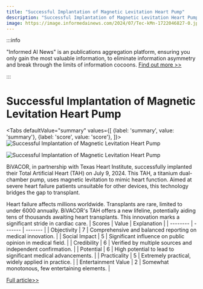 ```yaml
---
title: "Successful Implantation of Magnetic Levitation Heart Pump"
description: "Successful Implantation of Magnetic Levitation Heart Pump"
image: https://image.informedainews.com/2024/07/Tec-kMn-1722046827-0.jpg
---
```



:::info

"Informed AI News" is an publications aggregation platform, ensuring you only gain the most valuable information, to eliminate information asymmetry and break through the limits of information cocoons.  [Find out more >>](/)

:::

# Successful Implantation of Magnetic Levitation Heart Pump


<Tabs
	defaultValue="summary"
	values={[
	{label: 'summary', value: 'summary'},
	{label: 'score', value: 'score'},
]}>
<TabItem value="summary">
<img
  src="https://image.informedainews.com/2024/07/Tec-kMn-1722046827-0.jpg"
  alt="Successful Implantation of Magnetic Levitation Heart Pump"
/>

<img
  src="https://image.informedainews.com/2024/07/Tec-dRQ-1722046827-1.jpg"
  alt="Successful Implantation of Magnetic Levitation Heart Pump"
/>



BiVACOR, in partnership with Texas Heart Institute, successfully implanted their Total Artificial Heart (TAH) on July 9, 2024. This TAH, a titanium dual-chamber pump, uses magnetic levitation to mimic heart function. Aimed at severe heart failure patients unsuitable for other devices, this technology bridges the gap to transplant.

Heart failure affects millions worldwide. Transplants are rare, limited to under 6000 annually. BiVACOR's TAH offers a new lifeline, potentially aiding tens of thousands awaiting heart transplants. This innovation marks a significant stride in cardiac care.
</TabItem>
<TabItem value="score">
	| Scores     | Value   | Explanation |
	| -------- | ------- | ------- |
	| Objectivity  | 7    | Comprehensive and balanced reporting on medical innovation.    |
	| Social Impact | 5     | Significant influence on public opinion in medical field.    |
	| Credibility    | 6    | Verified by multiple sources and independent confirmation.    |
	| Potential    | 6    | High potential to lead to significant medical advancements.    |
	| Practicality    | 5    | Extremely practical, widely applied in practice.    |
	| Entertainment Value    | 2    | Somewhat monotonous, few entertaining elements.    |
</TabItem>
</Tabs>

[Full article>>](https://www.cnbeta.com.tw/articles/science/1439898.htm)
